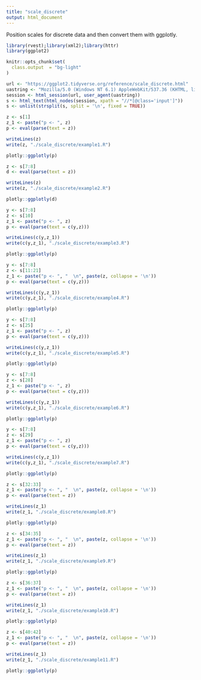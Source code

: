 ```yaml
---
title: "scale_discrete"
output: html_document
---
```


Position scales for discrete data and then convert them with ggplotly.

```r
library(rvest);library(xml2);library(httr)
library(ggplot2)

knitr::opts_chunk$set(
  class.output  = "bg-light"
)
```

```r
url <- "https://ggplot2.tidyverse.org/reference/scale_discrete.html"
uastring <- "Mozilla/5.0 (Windows NT 6.1) AppleWebKit/537.36 (KHTML, like Gecko) Chrome/88.0.4324.190 Safari/537.36"
session <- html_session(url, user_agent(uastring))
s <- html_text(html_nodes(session, xpath = "//*[@class='input']"))
s <- unlist(strsplit(s, split = '\n', fixed = TRUE))
```

```r
z <- s[1]
z_1 <- paste("p <- ", z)
p <- eval(parse(text = z))
```

```r
writeLines(z)
write(z, "./scale_discrete/example1.R")
```

```r
plotly::ggplotly(p)
```

```r
z <- s[7:8]
d <- eval(parse(text = z))
```

```r
writeLines(z)
write(z, "./scale_discrete/example2.R")
```

```r
plotly::ggplotly(d)
```

```r
y <- s[7:8]
z <- s[10]
z_1 <- paste("p <- ", z)
p <- eval(parse(text = c(y,z)))
```

```r
writeLines(c(y,z_1))
write(c(y,z_1), "./scale_discrete/example3.R")
```

```r
plotly::ggplotly(p)
```

```r
y <- s[7:8]
z <- s[11:21]
z_1 <- paste("p <- ", "  \n", paste(z, collapse = '\n'))
p <- eval(parse(text = c(y,z)))
```

```r
writeLines(c(y,z_1))
write(c(y,z_1), "./scale_discrete/example4.R")
```

```r
plotly::ggplotly(p)
```

```r
y <- s[7:8]
z <- s[25]
z_1 <- paste("p <- ", z)
p <- eval(parse(text = c(y,z)))
```

```r
writeLines(c(y,z_1))
write(c(y,z_1), "./scale_discrete/example5.R")
```

```r
plotly::ggplotly(p)
```

```r
y <- s[7:8]
z <- s[28]
z_1 <- paste("p <- ", z)
p <- eval(parse(text = c(y,z)))
```

```r
writeLines(c(y,z_1))
write(c(y,z_1), "./scale_discrete/example6.R")
```

```r
plotly::ggplotly(p)
```

```r
y <- s[7:8]
z <- s[29]
z_1 <- paste("p <- ", z)
p <- eval(parse(text = c(y,z)))
```

```r
writeLines(c(y,z_1))
write(c(y,z_1), "./scale_discrete/example7.R")
```

```r
plotly::ggplotly(p)
```

```r
z <- s[32:33]
z_1 <- paste("p <- ", "  \n", paste(z, collapse = '\n'))
p <- eval(parse(text = z))
```

```r
writeLines(z_1)
write(z_1, "./scale_discrete/example8.R")
```

```r
plotly::ggplotly(p)
```

```r
z <- s[34:35]
z_1 <- paste("p <- ", "  \n", paste(z, collapse = '\n'))
p <- eval(parse(text = z))
```

```r
writeLines(z_1)
write(z_1, "./scale_discrete/example9.R")
```

```r
plotly::ggplotly(p)
```

```r
z <- s[36:37]
z_1 <- paste("p <- ", "  \n", paste(z, collapse = '\n'))
p <- eval(parse(text = z))
```

```r
writeLines(z_1)
write(z_1, "./scale_discrete/example10.R")
```

```r
plotly::ggplotly(p)
```

```r
z <- s[40:42]
z_1 <- paste("p <- ", "  \n", paste(z, collapse = '\n'))
p <- eval(parse(text = z))
```

```r
writeLines(z_1)
write(z_1, "./scale_discrete/example11.R")
```

```r
plotly::ggplotly(p)
```


